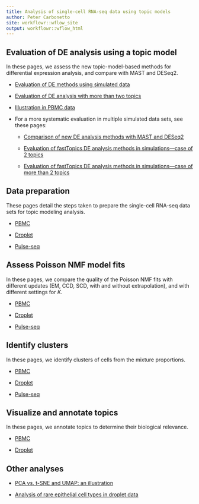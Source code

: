 ```yaml
---
title: Analysis of single-cell RNA-seq data using topic models
author: Peter Carbonetto
site: workflowr::wflow_site
output: workflowr::wflow_html
---
```


Evaluation of DE analysis using a topic model
---------------------------------------------

In these pages, we assess the new topic-model-based methods for
differential expression analysis, and compare with MAST and DESeq2.

+ [Evaluation of DE methods using simulated data](de_analysis_detailed_look.html)

+ [Evaluation of DE analysis with more than two topics](de_analysis_detailed_look_more.html)

+ [Illustration in PBMC data](de_analysis_purified_pbmc.html)

+ For a more systematic evaluation in multiple simulated data sets,
  see these pages:

  - [Comparison of new DE analysis methods with MAST and DESeq2](de_analysis_mast_deseq2.html)

  - [Evaluation of fastTopics DE analysis methods in simulations---case of 2 topics](de_analysis_two_topics.html)

  - [Evaluation of fastTopics DE analysis methods in simulations---case of more than 2 topics](de_analysis_six_topics.html)

Data preparation
----------------

These pages detail the steps taken to prepare the single-cell RNA-seq
data sets for topic modeling analysis.

+ [PBMC](prepare_purified_pbmc.html)

+ [Droplet](prepare_droplet.html)

+ [Pulse-seq](prepare_pulseseq.html)

Assess Poisson NMF model fits
-----------------------------

In these pages, we compare the quality of the Poisson NMF fits with
different updates (EM, CCD, SCD, with and without extrapolation), and
with different settings for $K$.

+ [PBMC](assess_fits_purified_pbmc.html)

+ [Droplet](assess_fits_droplet.html)

+ [Pulse-seq](assess_fits_pulseseq.html)

Identify clusters
-----------------

In these pages, we identify clusters of cells from the mixture
proportions.

+ [PBMC](clusters_purified_pbmc.html)

+ [Droplet](clusters_droplet.html)

+ [Pulse-seq](clusters_pulseseq.html)

Visualize and annotate topics
-----------------------------

In these pages, we annotate topics to determine their biological
relevance.

+ [PBMC](de_analysis_purified_pbmc.html)

+ [Droplet](de_analysis_droplet.html)

Other analyses
--------------

+ [PCA vs. t-SNE and UMAP: an illustration](pca_vs_tsne.html)

+ [Analysis of rare epithelial cell types in droplet data](droplet_rare.html)
